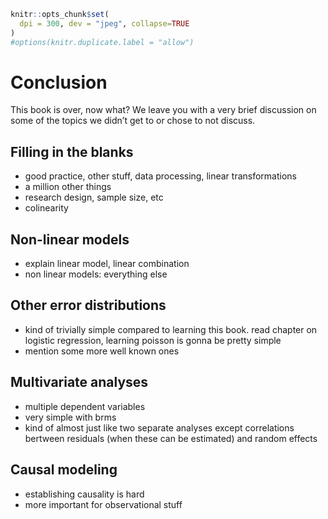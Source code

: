 \newpage
```r
knitr::opts_chunk$set(
  dpi = 300, dev = "jpeg", collapse=TRUE
)
#options(knitr.duplicate.label = "allow")
```

# Conclusion

This book is over, now what? We leave you with a very brief discussion on some of the topics we didn't get to or chose to not discuss. 

## Filling in the blanks

- good practice, other stuff, data processing, linear transformations
- a million other things
- research design, sample size, etc
- colinearity


## Non-linear models

- explain linear model, linear combination
- non linear models: everything else


## Other error distributions

- kind of trivially simple compared to learning this book. read chapter on logistic regression, learning poisson is gonna be pretty simple
- mention some more well known ones


## Multivariate analyses

- multiple dependent variables
- very simple with brms
- kind of almost just like two separate analyses except correlations bertween residuals (when these can be estimated) and random effects


## Causal modeling

- establishing causality is hard
- more important for observational stuff
